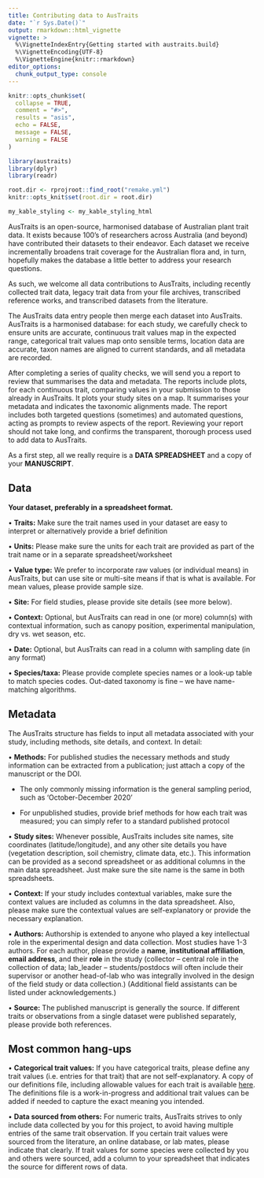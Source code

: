 ```yaml
---
title: Contributing data to AusTraits
date: "`r Sys.Date()`"
output: rmarkdown::html_vignette
vignette: >
  %\VignetteIndexEntry{Getting started with austraits.build}
  %\VignetteEncoding{UTF-8}
  %\VignetteEngine{knitr::rmarkdown}
editor_options:
  chunk_output_type: console
---
```


```r
knitr::opts_chunk$set(
  collapse = TRUE,
  comment = "#>",
  results = "asis",
  echo = FALSE,
  message = FALSE,
  warning = FALSE
)

library(austraits)
library(dplyr)
library(readr)

root.dir <- rprojroot::find_root("remake.yml")
knitr::opts_knit$set(root.dir = root.dir)

my_kable_styling <- my_kable_styling_html
```

AusTraits is an open-source, harmonised database of Australian plant trait data. It exists because 100's of researchers across Australia (and beyond) have contributed their datasets to their endeavor. Each dataset we receive incrementally broadens trait coverage for the Australian flora and, in turn, hopefully makes the database a little better to address your research questions. 

As such, we welcome all data contributions to AusTraits, including recently collected trait data, legacy trait data from your file archives, transcribed reference works, and transcribed datasets from the literature.

The AusTraits data entry people then merge each dataset into AusTraits. AusTraits is a harmonised database: for each study, we carefully check to ensure units are accurate, continuous trait values map in the expected range, categorical trait values map onto sensible terms, location data are accurate, taxon names are aligned to current standards, and all metadata are recorded. 

After completing a series of quality checks, we will send you a report to review that summarises the data and metadata. The reports include plots, for each continuous trait, comparing values in your submission to those already in AusTraits. It plots your study sites on a map. It summarises your metadata and indicates the taxonomic alignments made. The report includes both targeted questions (sometimes) and automated questions, acting as prompts to review aspects of the report. Reviewing your report should not take long, and confirms the transparent, thorough process used to add data to AusTraits.

As a first step, all we really require is a **DATA SPREADSHEET** and a copy of your **MANUSCRIPT**. 


## Data

**Your dataset, preferably in a spreadsheet format.**

•	**Traits:** Make sure the trait names used in your dataset are easy to interpret or alternatively provide a brief definition

•	**Units:** Please make sure the units for each trait are provided as part of the trait name or in a separate spreadsheet/worksheet

•	**Value type:** We prefer to incorporate raw values (or individual means) in AusTraits, but can use site or multi-site means if that is what is available. For mean values, please provide sample size.

•	**Site:** For field studies, please provide site details (see more below).

•	**Context:** Optional, but AusTraits can read in one (or more) column(s) with contextual information, such as canopy position, experimental manipulation, dry vs. wet season, etc.

•	**Date:** Optional, but AusTraits can read in a column with sampling date (in any format)

•	**Species/taxa:** Please provide complete species names or a look-up table to match species codes. Out-dated taxonomy is fine – we have name-matching algorithms.


## Metadata 

The AusTraits structure has fields to input all metadata associated with your study, including methods, site details, and context. In detail:

•	**Methods:** For published studies the necessary methods and study information can be extracted from a publication; just attach a copy of the manuscript or the DOI. 

  -	The only commonly missing information is the general sampling period, such as ‘October-December 2020’
  
  -	For unpublished studies, provide brief methods for how each trait was measured; you can simply refer to a standard published protocol

•	**Study sites:** Whenever possible, AusTraits includes site names, site coordinates (latitude/longitude), and any other site details you have (vegetation description, soil chemistry, climate data, etc.). This information can be provided as a second spreadsheet or as additional columns in the main data spreadsheet. Just make sure the site name is the same in both spreadsheets.

•	**Context:** If your study includes contextual variables, make sure the context values are included as columns in the data spreadsheet. Also, please make sure the contextual values are self-explanatory or provide the necessary explanation.

•	**Authors:** Authorship is extended to anyone who played a key intellectual role in the experimental design and data collection. Most studies have 1-3 authors. For each author, please provide a **name**, **institutional affiliation**, **email address**, and their **role** in the study (collector – central role in the collection of data; lab_leader – students/postdocs will often include their supervisor or another head-of-lab who was integrally involved in the design of the field study or data collection.) (Additional field assistants can be listed under acknowledgements.)

•	**Source:** The published manuscript is generally the source. If different traits or observations from a single dataset were published separately, please provide both references.


## Most common hang-ups

•	**Categorical trait values:** If you have categorical traits, please define any trait values (i.e. entries for that trait) that are not self-explanatory. A copy of our definitions file, including allowable values for each trait is available [here](http://traitecoevo.github.io/austraits.build/articles/Trait_definitions.html). The definitions file is a work-in-progress and additional trait values can be added if needed to capture the exact meaning you intended.

•	**Data sourced from others:** For numeric traits, AusTraits strives to only include data collected by you for this project, to avoid having multiple entries of the same trait observation. If you certain trait values were sourced from the literature, an online database, or lab mates, please indicate that clearly. If trait values for some species were collected by you and others were sourced, add a column to your spreadsheet that indicates the source for different rows of data.
